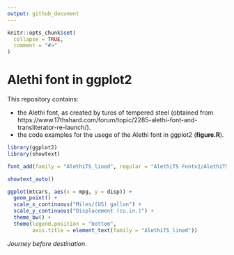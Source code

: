 ```yaml
---
output: github_document
---
```


<!-- README.md is generated from README.Rmd. Please edit that file -->

```r
knitr::opts_chunk$set(
  collapse = TRUE,
  comment = "#>"
)
```

# Alethi font in ggplot2

This repository contains:

 - the Alethi font, as created by turos of tempered steel (obtained from https://www.17thshard.com/forum/topic/2285-alethi-font-and-transliterator-re-launch/).
 - the code examples for the usege of the Alethi font in ggplot2 (**figure.R**).

```r
library(ggplot2)
library(showtext)

font_add(family = "AlethiTS_lined", regular = "AlethiTS Fontv2/AlethiTS_lined.ttf")

showtext_auto()

ggplot(mtcars, aes(x = mpg, y = disp)) +
  geom_point() +
  scale_x_continuous("Miles/(US) gallon") +
  scale_y_continuous("Displacement (cu.in.)") +
  theme_bw() +
  theme(legend.position = "bottom",
        axis.title = element_text(family = "AlethiTS_lined"))
```


*Journey before destination*.